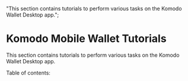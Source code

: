   "This section contains tutorials to perform various tasks on the Komodo Wallet Desktop app.";

# Komodo Mobile Wallet Tutorials

This section contains tutorials to perform various tasks on the Komodo Wallet Desktop app.

Table of contents:

<TocForIndex />
